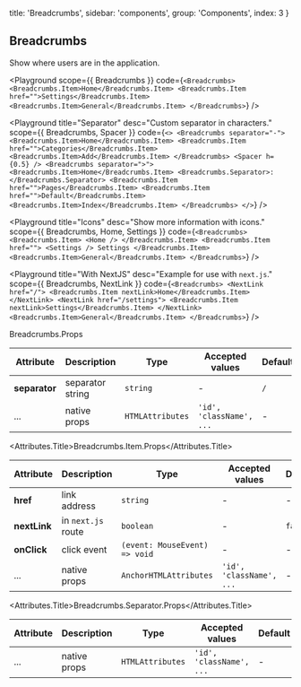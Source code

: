 
  title: 'Breadcrumbs',
  sidebar: 'components',
  group: 'Components',
  index: 3
}

## Breadcrumbs

Show where users are in the application.

<Playground
  scope={{ Breadcrumbs }}
  code={`
<Breadcrumbs>
  <Breadcrumbs.Item>Home</Breadcrumbs.Item>
  <Breadcrumbs.Item href="">Settings</Breadcrumbs.Item>
  <Breadcrumbs.Item>General</Breadcrumbs.Item>
</Breadcrumbs>
`}
/>

<Playground
  title="Separator"
  desc="Custom separator in characters."
  scope={{ Breadcrumbs, Spacer }}
  code={`
<>
  <Breadcrumbs separator="-">
    <Breadcrumbs.Item>Home</Breadcrumbs.Item>
    <Breadcrumbs.Item href="">Categories</Breadcrumbs.Item>
    <Breadcrumbs.Item>Add</Breadcrumbs.Item>
  </Breadcrumbs>
  <Spacer h={0.5} />
  <Breadcrumbs separator=">">
    <Breadcrumbs.Item>Home</Breadcrumbs.Item>
    <Breadcrumbs.Separator>:</Breadcrumbs.Separator>
    <Breadcrumbs.Item href="">Pages</Breadcrumbs.Item>
    <Breadcrumbs.Item href="">Default</Breadcrumbs.Item>
    <Breadcrumbs.Item>Index</Breadcrumbs.Item>
  </Breadcrumbs>
</>
`}
/>

<Playground
  title="Icons"
  desc="Show more information with icons."
  scope={{ Breadcrumbs, Home, Settings }}
  code={`
<Breadcrumbs>
  <Breadcrumbs.Item>
    <Home />
  </Breadcrumbs.Item>
  <Breadcrumbs.Item href="">
    <Settings /> Settings
  </Breadcrumbs.Item>
  <Breadcrumbs.Item>General</Breadcrumbs.Item>
</Breadcrumbs>
`}
/>

<Playground
  title="With NextJS"
  desc="Example for use with `next.js`."
  scope={{ Breadcrumbs, NextLink }}
  code={`
<Breadcrumbs>
  <NextLink href="/">
    <Breadcrumbs.Item nextLink>Home</Breadcrumbs.Item>
  </NextLink>
  <NextLink href="/settings">
    <Breadcrumbs.Item nextLink>Settings</Breadcrumbs.Item>
  </NextLink>
  <Breadcrumbs.Item>General</Breadcrumbs.Item>
</Breadcrumbs>
`}
/>

<Attributes edit="/pages/docs/components/breadcrumbs.mdx">
<Attributes.Title>Breadcrumbs.Props</Attributes.Title>

| Attribute     | Description      | Type             | Accepted values          | Default |
| ------------- | ---------------- | ---------------- | ------------------------ | ------- |
| **separator** | separator string | `string`         | -                        | `/`     |
| ...           | native props     | `HTMLAttributes` | `'id', 'className', ...` | -       |

<Attributes.Title>Breadcrumbs.Item.Props</Attributes.Title>

| Attribute    | Description        | Type                          | Accepted values          | Default |
| ------------ | ------------------ | ----------------------------- | ------------------------ | ------- |
| **href**     | link address       | `string`                      | -                        | -       |
| **nextLink** | in `next.js` route | `boolean`                     | -                        | `false` |
| **onClick**  | click event        | `(event: MouseEvent) => void` | -                        | -       |
| ...          | native props       | `AnchorHTMLAttributes`        | `'id', 'className', ...` | -       |

<Attributes.Title>Breadcrumbs.Separator.Props</Attributes.Title>

| Attribute | Description  | Type             | Accepted values          | Default |
| --------- | ------------ | ---------------- | ------------------------ | ------- |
| ...       | native props | `HTMLAttributes` | `'id', 'className', ...` | -       |

</Attributes>

